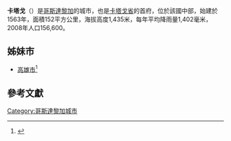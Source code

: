 {{noteTA
|1=zh-hans:卡塔戈;zh-tw:卡塔哥;
}}
{{Infobox settlement
|official_name          = Cartago<br>卡塔哥
|settlement_type        = [[城市|城市]]
|nickname               = ''Ciudad de las Brumas''<small> ([[西班牙文|西班牙文]])<br/>"霧之城"</span></small>
|motto                  = ''Fide et pace''<small> ([[拉丁文|拉丁文]])<br/>"信念與和平"</small>
|image_skyline          = Basilica de los Angeles.jpg
|imagesize              = 300px
|image_caption          = [[天使聖母聖殿|天使聖母聖殿]]
|image_flag             = Bandera de Cartago (Costa Rica).svg
|image_seal             =
|image_shield           = Escudo de Cartago (Costa Rica).svg
|image_map              =
|mapsize                =
|map_caption            =
|pushpin_map            = Costa Rica
|pushpin_map_caption    = Location in Costa Rica
|pushpin_mapsize        = 300
|coordinates_region     = CR
|subdivision_type       = [[世界政區索引|國家]]
|subdivision_name       = {{flag|Costa Rica}}
|subdivision_type1      = [[Provinces_of_Costa_Rica|Province]]
|subdivision_name1      = [[Cartago_Province|Cartago Province]]
|subdivision_type2      = [[Cantons_of_Costa_Rica|Canton]]
|subdivision_name2      = [[Cartago_Canton|Cartago Canton]]
|government_type        =
|leader_title           = [[Mayor|Mayor]]
|leader_name            = Lic. Rolando Rodríguez Brenes ([[National_Liberation_Party_(Costa_Rica)|PLN]])
|leader_title1          =  <!-- for places with, say, both a mayor and a city manager -->
|leader_name1           =
|leader_title2          =
|leader_name2           =
|leader_title3          =
|leader_name3           =
|established_title      = Founded
|established_date       = 1563
|established_title2     = Capital City until
|established_date2      = 1823
|established_title3     =
|established_date3      =
|area_magnitude         =
| unit_pref = Metric
|area_footnotes         =
|area_total_km2             = 152.68
|area_total_sq_mi        =
|area_land_km2              =
|area_land_sq_mi         =
|area_water_km2             =
|area_water_sq_mi        =
|area_water_percent     =
|area_urban_km2             =
|area_urban_sq_mi        =
|area_metro_km2             =
|area_metro_sq_mi        =
|population_as_of       = 2008
|population_note        =
|population_footnotes   =
|population_total       = 156,600(2)
|population_density_km2     =
|population_density_sq_mi =
|population_metro       = 413,505 (2)
|population_density_metro_km2 =
|population_density_metro_sq_mi =
|population_urban       =
|timezone               = [[North_American_Central_Time_Zone|Central Standard Time]]
|utc_offset             = -6
|timezone_DST           =
|utc_offset_DST         =
|latd                   = 9 | latm=52 | lats= | latNS=N
|longd                  = 83 | longm=55 | longs= | longEW=W
|coordinates_display = inline, title
|elevation_m            = 1435
|elevation_ft           = 4707
|postal_code_type       =
|blank_name_sec1        = [[Köppen_climate_classification|Climate]]
|blank_info_sec1        = [[Oceanic_climate#Subtropical_highland_variety_(Cwb)|Cwb]]
|blank_name_sec2        = [[Patron_saint|Patron saint]]
|blank_info_sec2        = [[Saint_James_the_Greater|Saint James the Greater]]<ref>http://www.myvirtualpaper.com/doc/Nacion/la_nacion-06diciembre2009/2009120501/44.html{{dead link|date=2017年11月 |bot=InternetArchiveBot |fix-attempted=yes }}</ref>
|website                = [https://web.archive.org/web/20080506101235/http://www.muni-carta.go.cr/ www.muni-carta.go.cr]
|footnotes              = '''[[Human_Development_Index|HDI]]''' (2005) 0.813 – <span style="color:#090">high</span>
}}

'''卡塔戈'''（{{lang-es|Cartago}}）是[[哥斯達黎加|哥斯達黎加]]的城市，也是[[卡塔戈省|卡塔戈省]]的首府，位於該國中部，始建於1563年，面積152平方公里，海拔高度1,435米，每年平均降雨量1,402毫米，2008年人口156,600。

== 姊妹市 ==
*{{ROC}}[[高雄市|高雄市]]<ref>{{Cite web |url=http://www.kcg.gov.tw/CP.aspx?n=A3A000A6E4649B7E&s=EC29A2354246B9FD |title=高雄市姊妹市、友好城市締盟及交流情形 |accessdate=2013-07-19 |archive-date=2011-06-01 |archive-url=https://web.archive.org/web/20110601214541/http://www.kcg.gov.tw/CP.aspx?n=A3A000A6E4649B7E&s=EC29A2354246B9FD |dead-url=no }}</ref>

==參考文獻==
{{reflist}}

{{CostaRica-geo-stub}}

{{Authority control}}
[[Category:哥斯達黎加城市|Category:哥斯達黎加城市]]